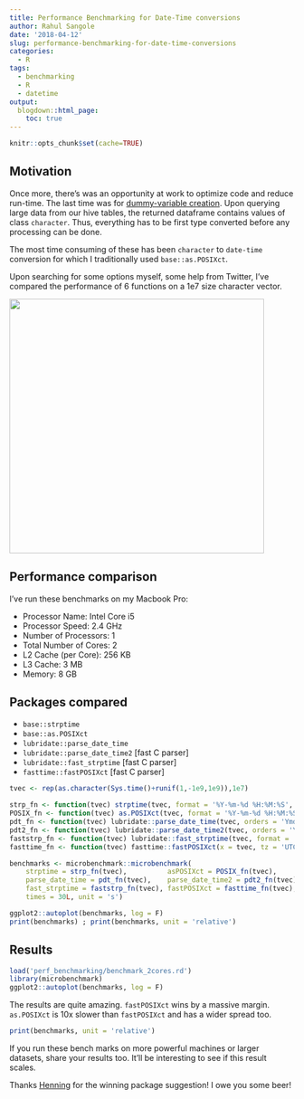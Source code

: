 ```yaml
---
title: Performance Benchmarking for Date-Time conversions
author: Rahul Sangole
date: '2018-04-12'
slug: performance-benchmarking-for-date-time-conversions
categories:
  - R
tags:
  - benchmarking
  - R
  - datetime
output:
  blogdown::html_page:
    toc: true
---
```


```r
knitr::opts_chunk$set(cache=TRUE)
```

## Motivation

Once more, there's was an opportunity at work to optimize code and reduce run-time. The last time was for [dummy-variable creation](http://rsangole.netlify.com/post/dummy-variables-one-hot-encoding/). Upon querying  large data from our hive tables, the returned dataframe contains values of class `character`. Thus, everything has to be first type converted before any processing can be done.

The most time consuming of these has been `character` to `date-time` conversion for which I traditionally used `base::as.POSIXct`.

Upon searching for some options myself, some help from Twitter, I've compared the performance of 6 functions on a 1e7 size character vector.

![](/post/custom_images/Henning_on_Twitter.png){width=450px}

## Performance comparison

I've run these benchmarks on my Macbook Pro:

*  Processor Name:	Intel Core i5
*  Processor Speed:	2.4 GHz
*  Number of Processors:	1
*  Total Number of Cores:	2
*  L2 Cache (per Core):	256 KB
*  L3 Cache:	3 MB
*  Memory:	8 GB

## Packages compared

* `base::strptime`
* `base::as.POSIXct`
* `lubridate::parse_date_time`
* `lubridate::parse_date_time2` [fast C parser]
* `lubridate::fast_strptime` [fast C parser]
* `fasttime::fastPOSIXct` [fast C parser]

```r
tvec <- rep(as.character(Sys.time()+runif(1,-1e9,1e9)),1e7)

strp_fn <- function(tvec) strptime(tvec, format = '%Y-%m-%d %H:%M:%S', tz = 'UTC')
POSIX_fn <- function(tvec) as.POSIXct(tvec, format = '%Y-%m-%d %H:%M:%S', tz = 'UTC')
pdt_fn <- function(tvec) lubridate::parse_date_time(tvec, orders = 'Ymd H M S', tz = 'UTC')
pdt2_fn <- function(tvec) lubridate::parse_date_time2(tvec, orders = 'Ymd H M S', tz = 'UTC')
faststrp_fn <- function(tvec) lubridate::fast_strptime(tvec, format = '%Y-%m-%d %H:%M:%OS', tz = 'UTC')
fasttime_fn <- function(tvec) fasttime::fastPOSIXct(x = tvec, tz = 'UTC', required.components = 6)

benchmarks <- microbenchmark::microbenchmark(
    strptime = strp_fn(tvec),          asPOSIXct = POSIX_fn(tvec),
    parse_date_time = pdt_fn(tvec),    parse_date_time2 = pdt2_fn(tvec),
    fast_strptime = faststrp_fn(tvec), fastPOSIXct = fasttime_fn(tvec),
    times = 30L, unit = 's')

ggplot2::autoplot(benchmarks, log = F)
print(benchmarks) ; print(benchmarks, unit = 'relative')
```

## Results

```r
load('perf_benchmarking/benchmark_2cores.rd')
library(microbenchmark)
ggplot2::autoplot(benchmarks, log = F)
```

The results are quite amazing. `fastPOSIXct` wins by a massive margin. `as.POSIXct` is 10x slower than `fastPOSIXct` and has a wider spread too.

```r
print(benchmarks, unit = 'relative')
```

If you run these bench marks on more powerful machines or larger datasets, share your results too. It'll be interesting to see if this result scales.

Thanks [Henning](https://twitter.com/henningsway) for the winning package suggestion! I owe you some beer!